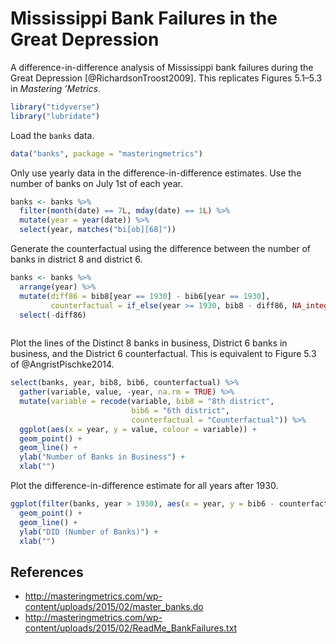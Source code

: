 # Mississippi Bank Failures in the Great Depression

A difference-in-difference analysis of Mississippi bank failures during the Great Depression [@RichardsonTroost2009].
This replicates Figures 5.1--5.3 in *Mastering 'Metrics*.

```r
library("tidyverse")
library("lubridate")
```

Load the `banks` data.
```r
data("banks", package = "masteringmetrics")
```

Only use yearly data in the difference-in-difference estimates.
Use the number of banks on July 1st of each year.
```r
banks <- banks %>%
  filter(month(date) == 7L, mday(date) == 1L) %>%
  mutate(year = year(date)) %>%
  select(year, matches("bi[ob][68]"))
```
Generate the counterfactual using the difference between the number of banks in district 8 and district 6.
```r
banks <- banks %>%
  arrange(year) %>%
  mutate(diff86 = bib8[year == 1930] - bib6[year == 1930],
         counterfactual = if_else(year >= 1930, bib8 - diff86, NA_integer_)) %>%
  select(-diff86)
         
```

Plot the lines of the Distinct 8 banks in business, District 6 banks in business, and the District 6 counterfactual. 
This is equivalent to Figure 5.3 of @AngristPischke2014.
```r
select(banks, year, bib8, bib6, counterfactual) %>%
  gather(variable, value, -year, na.rm = TRUE) %>%
  mutate(variable = recode(variable, bib8 = "8th district",
                           bib6 = "6th district",
                           counterfactual = "Counterfactual")) %>%
  ggplot(aes(x = year, y = value, colour = variable)) +
  geom_point() +
  geom_line() +
  ylab("Number of Banks in Business") +
  xlab("")
```

Plot the difference-in-difference estimate for all years after 1930.
```r
ggplot(filter(banks, year > 1930), aes(x = year, y = bib6 - counterfactual)) +
  geom_point() +
  geom_line() +
  ylab("DID (Number of Banks)") +
  xlab("")
```

## References

- <http://masteringmetrics.com/wp-content/uploads/2015/02/master_banks.do>
- <http://masteringmetrics.com/wp-content/uploads/2015/02/ReadMe_BankFailures.txt>
